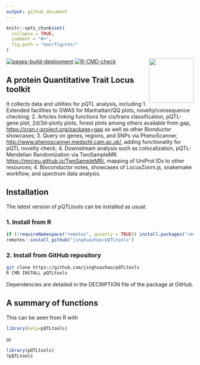 ```yaml
---
output: github_document
---
```


```r
knitr::opts_chunk$set(
  collapse = TRUE,
  comment = "#>",
  fig.path = "man/figures/"
)
```

<img src="man/figures/logo.svg" align="right" alt="" width="120" />

<!-- badges: start -->
[![pages-build-deployment](https://github.com/jinghuazhao/pQTLtools/actions/workflows/pages/pages-build-deployment/badge.svg)](https://github.com/jinghuazhao/pQTLtools/actions/workflows/pages/pages-build-deployment)
[![R-CMD-check](https://github.com/jinghuazhao/pQTLtools/actions/workflows/R-CMD-check.yaml/badge.svg)](https://github.com/jinghuazhao/pQTLtools/actions/workflows/R-CMD-check.yaml)
<!-- badges: end -->

## A protein Quantitative Trait Locus toolkit

It collects data and utilities for pQTL analysis, including
  1. Extended facilities to GWAS for Manhattan/QQ plots, novelty/consequence checking;
  2. Articles linking functions for cis/trans classification, pQTL-gene plot, 2d/3d-plotly plots, forest plots
  among others available from gap, <https://cran.r-project.org/package=gap> as well as other Bionductor showcases;
  3. Query on genes, regions, and SNPs via PhenoScanner, <http://www.phenoscanner.medschl.cam.ac.uk/>, adding
  functionality for pQTL novelty check;
  4. Downstream analysis such as colocalization, pQTL-Mendelian Randomization via
  TwoSampleMR. <https://mrcieu.github.io/TwoSampleMR/>, mapping of
  UniProt IDs to other resources; 4. Bioconductor notes, showcases of LocusZoom.js, snakemake workflow, and
  spectrum data analysis.

## Installation

The latest version of pQTLtools can be installed as usual:

### 1. Install from R

```r
if (!requireNamespace("remotes", quietly = TRUE)) install.packages("remotes")
remotes::install_github("jinghuazhao/pQTLtools")
```

### 2. Install from GitHub repository

```bash
git clone https://github.com/jinghuazhao/pQTLtools
R CMD INSTALL pQTLtools
```

Dependencies are detailed in the DECRIPTION file of the package at GitHub.

## A summary of functions

This can be seen from R with

```r
library(help=pQTLtools)
```

or

```r
library(pQTLtools)
?pQTLtools
```
